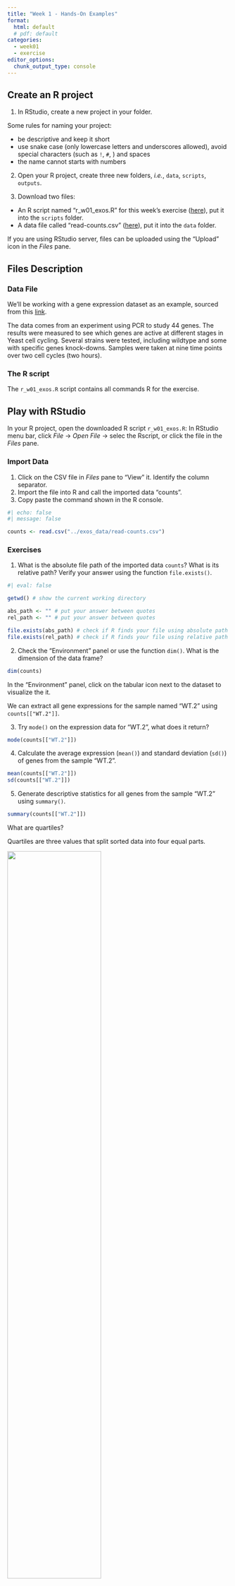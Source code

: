 ```yaml
---
title: "Week 1 - Hands-On Examples"
format: 
  html: default
  # pdf: default
categories: 
  - week01
  - exercise
editor_options: 
  chunk_output_type: console
---
```


## Create an R project

1. In RStudio, create a new project in your folder.

Some rules for naming your project:  

  - be descriptive and keep it short
  - use snake case (only lowercase letters and underscores allowed),
  avoid special characters (such as `!`, `#`, ) and spaces
  - the name cannot starts with numbers

2. Open your R project, create three new folders, *i.e.*, `data`, `scripts`, `outputs`.

3. Download two files:

  -  An R script named "r_w01_exos.R" for this week's exercise ([here](https://raw.githubusercontent.com/InforBio/IOC/refs/heads/main/ioc_r/week01/r_w01_exos.R)), put it into the `scripts` folder.
  - A data file called "read-counts.csv" ([here](https://raw.githubusercontent.com/InforBio/IOC/refs/heads/main/ioc_r/exos_data/read-counts.csv)), put it into the `data` folder.

::: {.callout-tip}
If you are using RStudio server, files can be uploaded using the "Upload" icon
in the *Files* pane.
:::

## Files Description

### Data File

We'll be working with a gene expression dataset as an example,
sourced from this [link](https://monashbioinformaticsplatform.github.io/r-more/).

The data comes from an experiment using PCR to study 44 genes.
The results were measured to see which genes are active at different stages in Yeast cell cycling.
Several strains were tested, including wildtype and some with specific genes knock-downs.
Samples were taken at nine time points over two cell cycles (two hours).

### The R script

The `r_w01_exos.R` script contains all commands R for the exercise.

## Play with RStudio

In your R project, open the downloaded R script `r_w01_exos.R`:
In RStudio menu bar, click *File* -> *Open File* -> selec the Rscript,
or click the file in the *Files* pane.

### Import Data

1. Click on the CSV file in *Files* pane to "View" it. Identify the column separator.
2. Import the file into R and call the imported data "counts".
3. Copy paste the command shown in the R console.

```r
#| echo: false
#| message: false

counts <- read.csv("../exos_data/read-counts.csv")
```

### Exercises

1. What is the absolute file path of the imported data `counts`?
What is its relative path?
Verify your answer using the function `file.exists()`.

```r
#| eval: false

getwd() # show the current working directory

abs_path <- "" # put your answer between quotes
rel_path <- "" # put your answer between quotes

file.exists(abs_path) # check if R finds your file using absolute path
file.exists(rel_path) # check if R finds your file using relative path
```

2. Check the "Environment" panel or use the function `dim()`.
What is the dimension of the data frame?

```r
dim(counts)
```

In the "Environment" panel, click on the tabular icon next to the dataset to visualize the it.

We can extract all gene expressions for the sample named "WT.2" using `counts[["WT.2"]]`.

3. Try `mode()` on the expression data for "WT.2", what does it return?

```r
mode(counts[["WT.2"]])
```

4. Calculate the average expression (`mean()`) and standard deviation (`sd()`) of genes from the sample "WT.2".

```r
mean(counts[["WT.2"]])
sd(counts[["WT.2"]])
```

5. Generate descriptive statistics for all genes from the sample "WT.2" using `summary()`.

```r
summary(counts[["WT.2"]])
```

::: {.callout-tip title="Stats Time!"}
What are quartiles?

Quartiles are three values that split sorted data into four equal parts.

![](images/boxplot.png){width=65%}

(figure modified from this [source](https://www.google.com/url?sa=i&url=https%3A%2F%2Fcommons.wikimedia.org%2Fwiki%2FFile%3ABoxplot_vs_PDF.png&psig=AOvVaw3y4ZFGXe2JU0ypMGAEc2_i&ust=1734727102604000&source=images&cd=vfe&opi=89978449&ved=0CBQQjRxqFwoTCMDBxpfYtIoDFQAAAAAdAAAAABAE))

IQR (Interquartile range) = Q3 - Q1
:::


6. Generate a histogram for the "WT.2" sample using `hist()`. What does the distribution look like?

::: {.callout-tip title="Stats Time!"}
**Histograms** help us see how data is spread out.
They show how many data points fall into different ranges, or *bins*.
By looking at a histogram, we can quickly understand the shape of the data,
like if it’s skewed or has outliers.
It's a simple way to get an overview of your data.
:::

```r
hist(counts[["WT.2"]])
```

::: {.callout-tip title="Stats Time!"}
**log2 Transformation**

A log2 transformation compresses larger values more than smaller ones,
making the data less skewed.
Many biological data, like gene expression counts,
tend to have a highly skewed distribution with a long tail of large values.
The log2 transformation makes the distribution more symmetric and closer to normal,
which is often desirable for statistical analysis
:::

```r
plot(
  x = counts[["WT.2"]], y = log2(counts[["WT.2"]]),
  xlab = "Original Scale", ylab = "log2 Scale",
  main = "Gene expression for the sample WT.2"
)
```

Re draw the histogram with the log2 transformed data,
what does the distribution look like now?

```r
hist(log2(counts[["WT.2"]]))
```


## Get Your First Quarto Report

Create a new Quarto document (*File* -> *New File* -> *Quarto Document*),
write all codes above and your observation for the questions in the document.
Then click the "Render" to generate your own report!

- Change something in your script Quarto and re-render it, is the report up-to-date?

To go further: 

- Where is your report stored?
- What should you do if you want the report be stored in a specified folder?
  => use a configuration file for Quarto.
  
Open a new text file and copy paste following code, save it as `_quarto.yml` in your project folder.

```r
project:
  output-dir: outputs/
```

Try "Render" again, now where is your report?


---

#### Good job! 👏👏 You've taken your first big steps into R, and you're off to a great start, keep it up! 


